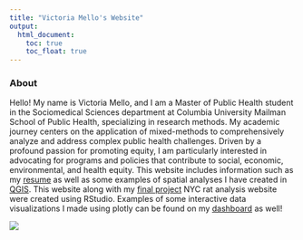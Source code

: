 ```yaml
---
title: "Victoria Mello's Website"
output: 
  html_document:
    toc: true
    toc_float: true
---
```


### About
Hello! My name is Victoria Mello, and I am a Master of Public Health student in the Sociomedical Sciences department at Columbia University Mailman School of Public Health, specializing in research methods. My academic journey centers on the application of mixed-methods to comprehensively analyze and address complex public health challenges. Driven by a profound passion for promoting equity, I am particularly interested in advocating for programs and policies that contribute to social, economic, environmental, and health equity. This website includes information such as my [resume](resume.html) as well as some examples of spatial analyses I have created in [QGIS](QGIS.html). This website along with my [final project](https://nn2477.github.io/p8105-fp-rats.github.io/index.html) NYC rat analysis website were created using RStudio. Examples of some interactive data visualizations I made using plotly can be found on my [dashboard](dashboard.html) as well! 


![](images/gradpic.jpg)



